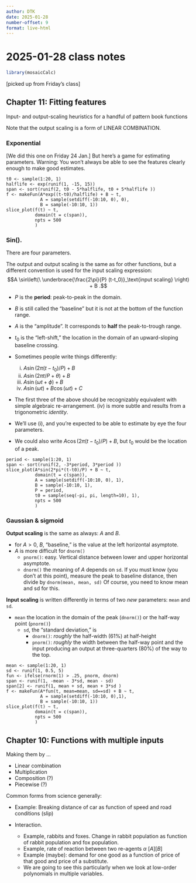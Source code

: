 ```yaml
---
author: DTK
date: 2025-01-28
number-offset: 9
format: live-html
---
```


# 2025-01-28 class notes

```r
library(mosaicCalc)
```

[picked up from Friday's class]


## Chapter 11: Fitting features

Input- and output-scaling heuristics for a handful of pattern book functions 

Note that the output scaling is a form of LINEAR COMBINATION.

### Exponential 

[We did this one on Friday 24 Jan.] But here's a game for estimating parameters. Warning: You won't always be able to see the features clearly enough to make good estimates.

```webr-r
t0 <- sample(1:20, 1)
halflife <- exp(runif(1, -15, 15))
span <- sort(runif(2, t0 - 5*halflife, t0 + 5*halflife ))
f <- makeFun(A*exp((t-t0)/halflife) + B ~ t, 
             A = sample(setdiff(-10:10, 0), 0), 
             B = sample(-10:10, 1))
slice_plot(f(t) ~ t, 
           domain(t = c(span)),
           npts = 500
           )
```   

### Sin(). 

There are four parameters.

The output and output scaling is the same as for other functions, but a different convention is used for the input scaling expression: $$A \sin\left(\ \underbrace{\frac{2\pi}{P} (t-t_0)}_\text{input scaling} \right) + B .$$
     
- $P$ is the **period**: peak-to-peak in the domain.
- $B$ is still called the "baseline" but it is not at the bottom of the function range. 
- $A$ is the "amplitude". It corresponds to **half** the peak-to-trough range.
- $t_0$ is the "left-shift," the location in the domain of an upward-sloping baseline crossing. 
- Sometimes people write things differently: 
       
    i. $A \sin(2\pi (t-t_0)/P) + B$
    ii. $A \sin(2\pi t/P + \theta) + B$
    iii. $A \sin(\omega t + \phi) + B$
    iv. $A \sin(\omega t) + B \cos(\omega t) + C$
           
- The first three of the above should be recognizably equivalent with simple algebraic re-arrangement. (iv) is more subtle and results from a trigonometric *identity*. 
- We'll use (i), and you're expected to be able to estimate by eye the four parameters.
- We could also write $A \cos(2 \pi (t - t_0)/P) + B$, but $t_0$ would be the location of a peak.
       
    
```webr-r
period <- sample(1:20, 1)
span <- sort(runif(2, -3*period, 3*period ))
slice_plot(A*sin(2*pi*(t-t0)/P) + B ~ t, 
           domain(t = c(span)),
           A = sample(setdiff(-10:10, 0), 1), 
           B = sample(-10:10, 1),
           P = period, 
           t0 = sample(seq(-pi, pi, length=10), 1),
           npts = 500
           )
```           



### Gaussian & sigmoid

**Output scaling** is the same as always: $A$ and $B$.

- for $A > 0$, $B$, "baseline," is the value at the left horizontal asymptote.
- $A$ is more difficult for `dnorm()`
    - `pnorm()`: easy. Vertical distance between lower and upper horizontal asymptote. 
    - `dnorm()` the meaning of $A$ depends on `sd`. If you must know (you don't at this point), measure the peak to baseline distance, then divide by `dnorm(mean, mean, sd)` Of course, you need to know mean and sd for this.
            
**Input scaling** is written differently in terms of two *new* parameters: `mean` and `sd`.

- `mean` the location in the domain of the peak (`dnorm()`) or the half-way point (`pnorm()`)
    - `sd`, the "standard deviation," is 
        - `dnorm()`: *roughly* the half-width (61%) at half-height 
        - `pnorm()`: *roughly* the width between the half-way point and the input producing an output at three-quarters (80%) of the way to the top.
    

```webr-r
mean <- sample(1:20, 1)
sd <- runif(1, 0.5, 5)
fun <- ifelse(rnorm(1) > .25, pnorm, dnorm)
span <- runif(1, -mean - 3*sd, mean - sd)
span[2] <- runif(1, mean + sd, mean + 3*sd )
f <- makeFun(A*fun(t, mean=mean, sd==sd) + B ~ t, 
             A = sample(setdiff(-10:10, 0),1), 
             B = sample(-10:10, 1))
slice_plot(f(t) ~ t, 
           domain(t = c(span)),
           npts = 500
           )
```           


## Chapter 10: Functions with multiple inputs

Making them by ...

- Linear combination
- Multiplication
- Composition (?)
- Piecewise (?)

Common forms from science generally:

- Example: Breaking distance of car as function of speed and road conditions (slip)

- Interaction. 

    - Example, rabbits and foxes. Change in rabbit population as function of rabbit population and fox population.
    - Example, rate of reaction between two re-agents $\alpha\ [A][B]$
    - Example (maybe): demand for one good as a function of price of that good and price of a substitute.
    - We are going to see this particularly when we look at low-order polynomials in multiple variables.
    
    



